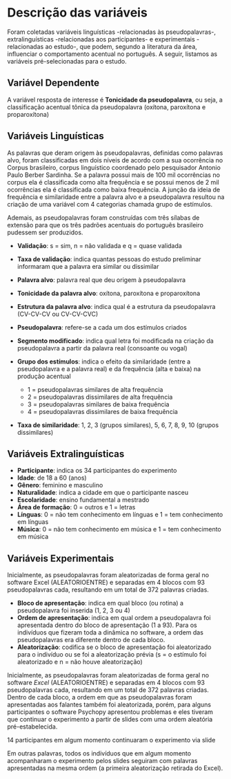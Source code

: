 # Descrição das variáveis {#descricao-variaveis}

Foram coletadas variáveis linguísticas -relacionadas às pseudopalavras-, 
extralinguísticas -relacionadas aos participantes- e experimentais -relacionadas 
ao estudo-, que podem, segundo a literatura da área, influenciar o comportamento
acentual no português. A seguir, listamos as variáveis pré-selecionadas para o estudo. 
  
  
## Variável Dependente

A variável resposta de interesse é __Tonicidade da pseudopalavra__, ou seja, a
classificação acentual tônica da pseudopalavra (oxítona, paroxítona e proparoxítona)
  
  
## Variáveis Linguísticas

   As palavras que deram origem às pseudopalavras, definidas como palavras alvo,
foram classificadas em dois níveis de acordo com a sua ocorrência no Corpus
brasileiro, corpus linguístico coordenado pelo pesquisador Antonio Paulo Berber
Sardinha. Se a palavra possui mais de 100 mil ocorrências no corpus ela é
classificada como alta frequência e se possui menos de 2 mil ocorrências ela é
classificada como baixa frequência. A junção da ideia de frequência e similaridade
entre a palavra alvo e a pseudopalavra resultou na criação de uma variável com 4
categorias chamada grupo de estímulos.

Ademais, as pseudopalavras foram construídas
com três sílabas de extensão para que os três padrões acentuais do português
brasileiro pudessem ser produzidos.

- __Validação__: s = sim, n = não validada e q = quase validada
- __Taxa de validação__: indica quantas pessoas do estudo preliminar informaram que
a palavra era similar ou dissimilar
- __Palavra alvo__: palavra real que deu origem à pseudopalavra  
- __Tonicidade da palavra alvo__: oxítona, paroxítona e proparoxítona
- __Estrutura da palavra alvo__: indica qual é a estrutura da pseudopalavra (CV-CV-CV ou CV-CV-CVC)
- __Pseudopalavra__: refere-se a cada um dos estímulos criados
- __Segmento modificado__: indica qual letra foi modificada na criação da pseudopalavra
a partir da palavra real (consoante ou vogal)  
- __Grupo dos estímulos__:  indica o efeito da similaridade (entre a pseudopalavra 
e a palavra real) e da frequência (alta e baixa) na produção acentual
     
  - 1 = pseudopalavras similares de alta frequência    
  - 2 = pseudopalavras dissimilares de alta frequência   
  - 3 = pseudopalavras similares de baixa frequência    
  - 4 = pseudopalavras dissimilares de baixa frequência   
    
- __Taxa de similaridade__: 1, 2, 3 (grupos similares), 5, 6, 7, 8, 9, 10 (grupos
dissimilares)


## Variáveis Extralinguísticas
  
- __Participante__: indica os 34 participantes do experimento
- __Idade__: de 18 a 60 (anos)
- __Gênero__: feminino e masculino
- __Naturalidade__: indica a cidade em que o participante nasceu
- __Escolaridade__: ensino fundamental a mestrado
- __Área de formação__: 0 = outros e 1 = letras
- __Línguas__: 0 = não tem conhecimento em línguas e 1 = tem conhecimento em línguas
- __Música__: 0 = não tem conhecimento em música e 1 = tem conhecimento em música

## Variáveis Experimentais

Inicialmente, as pseudopalavras foram aleatorizadas de forma geral no software
Excel (ALEATORIOENTRE) e separadas em 4 blocos com 93 pseudopalavras cada,
resultando em um total de 372 palavras criadas.

- __Bloco de apresentação__: indica em qual bloco (ou rotina) a pseudopalavra foi
inserida (1, 2, 3 ou 4)
- __Ordem de apresentação__: indica em qual ordem a pseudopalavra foi apresentada
dentro do bloco de apresentação (1 a 93). Para os indivíduos que fizeram toda a 
dinâmica no software, a ordem das pseudopalavras era diferente dentro de cada bloco.
- __Aleatorização__: codifica se o bloco de apresentação foi aleatorizado para o
indivíduo ou se foi a aleatorização prévia (s = o estímulo foi aleatorizado e n = não
houve aleatorização)

Inicialmente, as pseudopalavras foram aleatorizadas de forma geral no software
_Excel_ (ALEATORIOENTRE) e separadas em 4 blocos com 93 pseudopalavras cada,
resultando em um total de 372 palavras criadas. Dentro de cada bloco, a ordem em
que as pseudopalavras foram apresentadas aos falantes também foi aleatorizada,
porém, para alguns participantes o software Psychopy apresentou problemas e eles
tiveram que continuar o experimento a partir de slides com uma ordem aleatória
pré-estabelecida.

14 participantes em algum momento continuaram o experimento via slide

Em outras palavras, todos os indivíduos que em algum momento acompanharam o
experimento pelos slides seguiram com palavras apresentadas na mesma ordem (a
primeira aleatorização retirada do Excel). 


